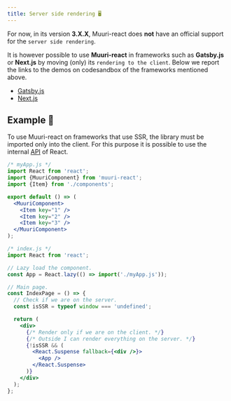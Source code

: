 ```yaml
---
title: Server side rendering 🖥
---
```


For now, in its version **3.X.X**, Muuri-react does **not** have an official support for the `server side rendering`.

It is however possible to use **Muuri-react** in frameworks such as **Gatsby.js** or **Next.js** by moving (only) its `rendering to the client`. Below we report the links to the demos on codesandbox of the frameworks mentioned above.

- [Gatsby.js](https://codesandbox.io/s/gatsbyjs-muuri-react-g60te)
- [Next.js](https://codesandbox.io/s/nextjs-muuri-react-2-eojql)

## Example 📖

To use Muuri-react on frameworks that use SSR, the library must be imported only into the client. For this purpose it is possible to use the internal [API](https://reactjs.org/docs/code-splitting.html) of React.

```jsx
/* myApp.js */
import React from 'react';
import {MuuriComponent} from 'muuri-react';
import {Item} from './components';

export default () => (
  <MuuriComponent>
    <Item key="1" />
    <Item key="2" />
    <Item key="3" />
  </MuuriComponent>
);
```

```jsx
/* index.js */
import React from 'react';

// Lazy load the component.
const App = React.lazy(() => import('./myApp.js'));

// Main page.
const IndexPage = () => {
  // Check if we are on the server.
  const isSSR = typeof window === 'undefined';

  return (
    <div>
      {/* Render only if we are on the client. */}
      {/* Outside I can render everything on the server. */}
      {!isSSR && (
        <React.Suspense fallback={<div />}>
          <App />
        </React.Suspense>
      )}
    </div>
  );
};
```
